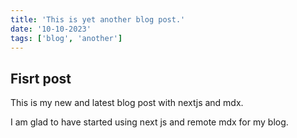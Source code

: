 ```yaml
---
title: 'This is yet another blog post.'
date: '10-10-2023'
tags: ['blog', 'another']
---
```


## Fisrt post

This is my new and latest blog post with nextjs and mdx.

I am glad to have started using next js and remote mdx for my blog.